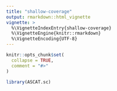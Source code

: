 ```yaml
---
title: "shallow-coverage"
output: rmarkdown::html_vignette
vignette: >
  %\VignetteIndexEntry{shallow-coverage}
  %\VignetteEngine{knitr::rmarkdown}
  %\VignetteEncoding{UTF-8}
---
```


```r
knitr::opts_chunk$set(
  collapse = TRUE,
  comment = "#>"
)
```

```r
library(ASCAT.sc)
```

